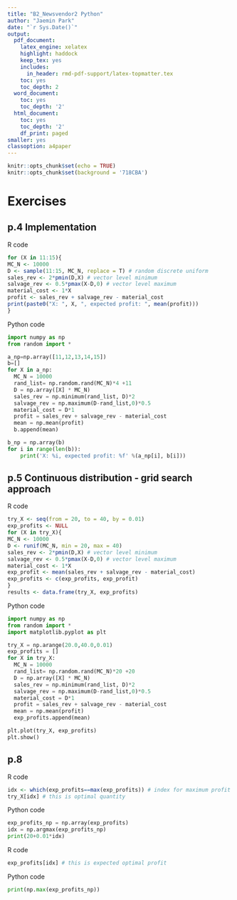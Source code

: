 ```yaml
---
title: "B2_Newsvendor2 Python"
author: "Jaemin Park"
date: "`r Sys.Date()`"
output:
  pdf_document:
    latex_engine: xelatex
    highlight: haddock
    keep_tex: yes
    includes:
      in_header: rmd-pdf-support/latex-topmatter.tex
    toc: yes
    toc_depth: 2
  word_document:
    toc: yes
    toc_depth: '2'
  html_document:
    toc: yes
    toc_depth: '2'
    df_print: paged
smaller: yes
classoption: a4paper
---
```


```r
knitr::opts_chunk$set(echo = TRUE)
knitr::opts_chunk$set(background = '718CBA')  
```

\newpage

\newpage

# Exercises
## p.4 Implementation
R code
```R
for (X in 11:15){
MC_N <- 10000
D <- sample(11:15, MC_N, replace = T) # random discrete uniform
sales_rev <- 2*pmin(D,X) # vector level minimum
salvage_rev <- 0.5*pmax(X-D,0) # vector level maximum
material_cost <- 1*X
profit <- sales_rev + salvage_rev - material_cost
print(paste0("X: ", X, ", expected profit: ", mean(profit)))
}

```
Python code
```python
import numpy as np
from random import *

a_np=np.array([11,12,13,14,15])
b=[]
for X in a_np:
  MC_N = 10000
  rand_list= np.random.rand(MC_N)*4 +11
  D = np.array([X] * MC_N)
  sales_rev = np.minimum(rand_list, D)*2
  salvage_rev = np.maximum(D-rand_list,0)*0.5
  material_cost = D*1
  profit = sales_rev + salvage_rev - material_cost
  mean = np.mean(profit)
  b.append(mean)

b_np = np.array(b)
for i in range(len(b)):
    print('X: %i, expected profit: %f' %(a_np[i], b[i]))

```

\newpage


## p.5 Continuous distribution ‑ grid search approach
R code
```r
try_X <- seq(from = 20, to = 40, by = 0.01)
exp_profits <- NULL
for (X in try_X){
MC_N <- 10000
D <- runif(MC_N, min = 20, max = 40)
sales_rev <- 2*pmin(D,X) # vector level minimum
salvage_rev <- 0.5*pmax(X-D,0) # vector level maximum
material_cost <- 1*X
exp_profit <- mean(sales_rev + salvage_rev - material_cost)
exp_profits <- c(exp_profits, exp_profit)
}
results <- data.frame(try_X, exp_profits)
```

Python code
```python
import numpy as np
from random import *
import matplotlib.pyplot as plt

try_X = np.arange(20.0,40.0,0.01)
exp_profits = []
for X in try_X:
  MC_N = 10000
  rand_list= np.random.rand(MC_N)*20 +20
  D = np.array([X] * MC_N)
  sales_rev = np.minimum(rand_list, D)*2
  salvage_rev = np.maximum(D-rand_list,0)*0.5
  material_cost = D*1
  profit = sales_rev + salvage_rev - material_cost
  mean = np.mean(profit)
  exp_profits.append(mean)

plt.plot(try_X, exp_profits)
plt.show()

```

\newpage
## p.8
R code
```r
idx <- which(exp_profits==max(exp_profits)) # index for maximum profit
try_X[idx] # this is optimal quantity
```
Python code
```python
exp_profits_np = np.array(exp_profits)
idx = np.argmax(exp_profits_np)
print(20+0.01*idx)
```
R code
```r
exp_profits[idx] # this is expected optimal profit
```
Python code
```python
print(np.max(exp_profits_np))
```